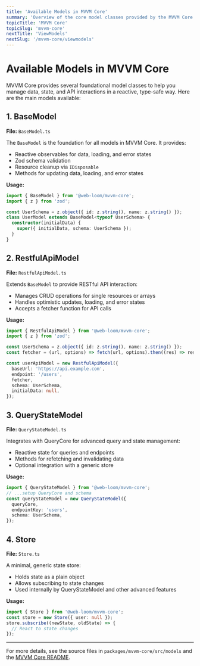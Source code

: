 ```yaml
---
title: 'Available Models in MVVM Core'
summary: 'Overview of the core model classes provided by the MVVM Core library, including their purpose and usage.'
topicTitle: 'MVVM Core'
topicSlug: 'mvvm-core'
nextTitle: 'ViewModels'
nextSlug: '/mvvm-core/viewmodels'
---
```


# Available Models in MVVM Core

MVVM Core provides several foundational model classes to help you manage data, state, and API interactions in a reactive, type-safe way. Here are the main models available:

## 1. BaseModel

**File:** `BaseModel.ts`

The `BaseModel` is the foundation for all models in MVVM Core. It provides:

- Reactive observables for data, loading, and error states
- Zod schema validation
- Resource cleanup via `IDisposable`
- Methods for updating data, loading, and error states

**Usage:**

```typescript
import { BaseModel } from '@web-loom/mvvm-core';
import { z } from 'zod';

const UserSchema = z.object({ id: z.string(), name: z.string() });
class UserModel extends BaseModel<typeof UserSchema> {
  constructor(initialData) {
    super({ initialData, schema: UserSchema });
  }
}
```

## 2. RestfulApiModel

**File:** `RestfulApiModel.ts`

Extends `BaseModel` to provide RESTful API interaction:

- Manages CRUD operations for single resources or arrays
- Handles optimistic updates, loading, and error states
- Accepts a fetcher function for API calls

**Usage:**

```typescript
import { RestfulApiModel } from '@web-loom/mvvm-core';
import { z } from 'zod';

const UserSchema = z.object({ id: z.string(), name: z.string() });
const fetcher = (url, options) => fetch(url, options).then((res) => res.json());

const userApiModel = new RestfulApiModel({
  baseUrl: 'https://api.example.com',
  endpoint: '/users',
  fetcher,
  schema: UserSchema,
  initialData: null,
});
```

## 3. QueryStateModel

**File:** `QueryStateModel.ts`

Integrates with QueryCore for advanced query and state management:

- Reactive state for queries and endpoints
- Methods for refetching and invalidating data
- Optional integration with a generic store

**Usage:**

```typescript
import { QueryStateModel } from '@web-loom/mvvm-core';
// ...setup QueryCore and schema
const queryStateModel = new QueryStateModel({
  queryCore,
  endpointKey: 'users',
  schema: UserSchema,
});
```

## 4. Store

**File:** `Store.ts`

A minimal, generic state store:

- Holds state as a plain object
- Allows subscribing to state changes
- Used internally by QueryStateModel and other advanced features

**Usage:**

```typescript
import { Store } from '@web-loom/mvvm-core';
const store = new Store({ user: null });
store.subscribe((newState, oldState) => {
  // React to state changes
});
```

---

For more details, see the source files in `packages/mvvm-core/src/models` and the [MVVM Core README](https://github.com/web-loom/mvvm-core).
